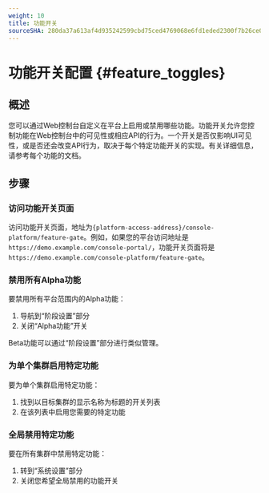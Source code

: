 ```yaml
---
weight: 10
title: 功能开关
sourceSHA: 280da37a613af4d935242599cbd75ced4769068e6fd1eded2300f7b26ce0b75f
---
```


# 功能开关配置 \{#feature\_toggles}

## 概述

您可以通过Web控制台自定义在平台上启用或禁用哪些功能。功能开关允许您控制功能在Web控制台中的可见性或相应API的行为。一个开关是否仅影响UI可见性，或是否还会改变API行为，取决于每个特定功能开关的实现。有关详细信息，请参考每个功能的文档。

## 步骤

### 访问功能开关页面

访问功能开关页面，地址为`{platform-access-address}/console-platform/feature-gate`。例如，如果您的平台访问地址是`https://demo.example.com/console-portal/`，功能开关页面将是`https://demo.example.com/console-platform/feature-gate`。

### 禁用所有Alpha功能

要禁用所有平台范围内的Alpha功能：

1. 导航到“阶段设置”部分
2. 关闭“Alpha功能”开关

Beta功能可以通过“阶段设置”部分进行类似管理。

### 为单个集群启用特定功能

要为单个集群启用特定功能：

1. 找到以目标集群的显示名称为标题的开关列表
2. 在该列表中启用您需要的特定功能

### 全局禁用特定功能

要在所有集群中禁用特定功能：

1. 转到“系统设置”部分
2. 关闭您希望全局禁用的功能开关
